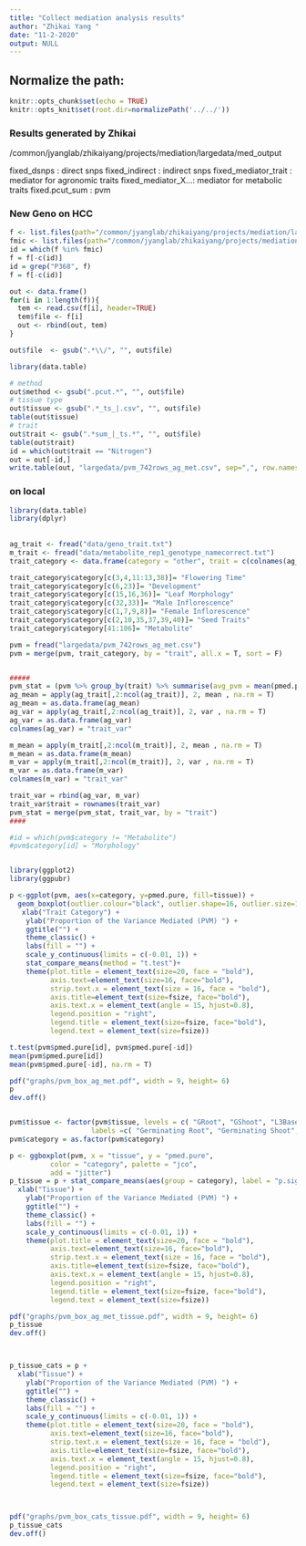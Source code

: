 ```yaml
---
title: "Collect mediation analysis results"
author: "Zhikai Yang "
date: "11-2-2020"
output: NULL
---
```



## Normalize the path:

```r
knitr::opts_chunk$set(echo = TRUE) 
knitr::opts_knit$set(root.dir=normalizePath('../../')) 
```

### Results generated by Zhikai

/common/jyanglab/zhikaiyang/projects/mediation/largedata/med_output

fixed_dsnps : direct snps
fixed_indirect : indirect snps
fixed_mediator_trait : mediator for agronomic traits
fixed_mediator_X...: mediator for metabolic traits
fixed.pcut_sum : pvm


### New Geno on HCC

```r

f <- list.files(path="/common/jyanglab/zhikaiyang/projects/mediation/largedata/med_output/", pattern="pcut_sum_", full.names = T)
fmic <- list.files(path="/common/jyanglab/zhikaiyang/projects/mediation/largedata/med_output/", pattern="pcut_sum_T[[0-9]", full.names = T)
id = which(f %in% fmic)
f = f[-c(id)]
id = grep("P368", f)
f = f[-c(id)]

out <- data.frame()
for(i in 1:length(f)){
  tem <- read.csv(f[i], header=TRUE)
  tem$file <- f[i]
  out <- rbind(out, tem)
}

out$file  <- gsub(".*\\/", "", out$file)

library(data.table)

# method
out$method <- gsub(".pcut.*", "", out$file)
# tissue type
out$tissue <- gsub(".*_ts_|.csv", "", out$file)
table(out$tissue)
# trait
out$trait <- gsub(".*sum_|_ts.*", "", out$file)
table(out$trait)
id = which(out$trait == "Nitrogen")
out = out[-id,]
write.table(out, "largedata/pvm_742rows_ag_met.csv", sep=",", row.names=FALSE, quote=FALSE)
```


### on local

```r
library(data.table)
library(dplyr)
  
  
ag_trait <- fread("data/geno_trait.txt")
m_trait <- fread("data/metabolite_rep1_genotype_namecorrect.txt")
trait_category <- data.frame(category = "other", trait = c(colnames(ag_trait)[-1], colnames(m_trait)[-1]))

trait_category$category[c(3,4,11:13,38)]= "Flowering Time"
trait_category$category[c(6,23)]= "Development"
trait_category$category[c(15,16,36)]= "Leaf Morphology"
trait_category$category[c(32,33)]= "Male Inflorescence"
trait_category$category[c(1,7,9,8)]= "Female Inflorescence"
trait_category$category[c(2,10,35,37,39,40)]= "Seed Traits"
trait_category$category[41:106]= "Metabolite"

pvm = fread("largedata/pvm_742rows_ag_met.csv")
pvm = merge(pvm, trait_category, by = "trait", all.x = T, sort = F)


#####
pvm_stat = (pvm %>% group_by(trait) %>% summarise(avg_pvm = mean(pmed.pure) ,avg_vmed = mean(v.med), min_vmed = min(v.med), max_vmed = max(v.med), num = n()))
ag_mean = apply(ag_trait[,2:ncol(ag_trait)], 2, mean , na.rm = T)
ag_mean = as.data.frame(ag_mean)
ag_var = apply(ag_trait[,2:ncol(ag_trait)], 2, var , na.rm = T)
ag_var = as.data.frame(ag_var)
colnames(ag_var) = "trait_var"

m_mean = apply(m_trait[,2:ncol(m_trait)], 2, mean , na.rm = T)
m_mean = as.data.frame(m_mean)
m_var = apply(m_trait[,2:ncol(m_trait)], 2, var , na.rm = T)
m_var = as.data.frame(m_var)
colnames(m_var) = "trait_var"

trait_var = rbind(ag_var, m_var)
trait_var$trait = rownames(trait_var)
pvm_stat = merge(pvm_stat, trait_var, by = "trait")
####

#id = which(pvm$category != "Metabolite")
#pvm$category[id] = "Morphology"


library(ggplot2)
library(ggpubr)

p <-ggplot(pvm, aes(x=category, y=pmed.pure, fill=tissue)) +
  geom_boxplot(outlier.colour="black", outlier.shape=16, outlier.size=1, notch=FALSE) +
   xlab("Trait Category") +
    ylab("Proportion of the Variance Mediated (PVM) ") +
    ggtitle("") +
    theme_classic() +
    labs(fill = "") +
    scale_y_continuous(limits = c(-0.01, 1)) +
    stat_compare_means(method = "t.test")+
    theme(plot.title = element_text(size=20, face = "bold"), 
          axis.text=element_text(size=16, face="bold"),
          strip.text.x = element_text(size = 16, face = "bold"),
          axis.title=element_text(size=fsize, face="bold"),
          axis.text.x = element_text(angle = 15, hjust=0.8),
          legend.position = "right", 
          legend.title = element_text(size=fsize, face="bold"),
          legend.text = element_text(size=fsize))

t.test(pvm$pmed.pure[id], pvm$pmed.pure[-id])
mean(pvm$pmed.pure[id])
mean(pvm$pmed.pure[-id], na.rm = T)

pdf("graphs/pvm_box_ag_met.pdf", width = 9, height= 6)
p
dev.off()


pvm$tissue <- factor(pvm$tissue, levels = c( "GRoot", "GShoot", "L3Base", "L3Tip", "LMAD", "LMAN","Kern"),
                    labels =c( "Germinating Root", "Germinating Shoot", "Leaf 3 base", "Leaf 3 tip", "Adult leaf during the day", "Adult leaf at night","Kernels after pollination"))
pvm$category = as.factor(pvm$category)

p <- ggboxplot(pvm, x = "tissue", y = "pmed.pure",
          color = "category", palette = "jco",
          add = "jitter")
p_tissue = p + stat_compare_means(aes(group = category), label = "p.signif")+
  xlab("Tissue") +
    ylab("Proportion of the Variance Mediated (PVM) ") +
    ggtitle("") +
    theme_classic() +
    labs(fill = "") +
    scale_y_continuous(limits = c(-0.01, 1)) +
    theme(plot.title = element_text(size=20, face = "bold"), 
          axis.text=element_text(size=16, face="bold"),
          strip.text.x = element_text(size = 16, face = "bold"),
          axis.title=element_text(size=fsize, face="bold"),
          axis.text.x = element_text(angle = 15, hjust=0.8),
          legend.position = "right", 
          legend.title = element_text(size=fsize, face="bold"),
          legend.text = element_text(size=fsize))

pdf("graphs/pvm_box_ag_met_tissue.pdf", width = 9, height= 6)
p_tissue
dev.off()



p_tissue_cats = p +
  xlab("Tissue") +
    ylab("Proportion of the Variance Mediated (PVM) ") +
    ggtitle("") +
    theme_classic() +
    labs(fill = "") +
    scale_y_continuous(limits = c(-0.01, 1)) +
    theme(plot.title = element_text(size=20, face = "bold"), 
          axis.text=element_text(size=16, face="bold"),
          strip.text.x = element_text(size = 16, face = "bold"),
          axis.title=element_text(size=fsize, face="bold"),
          axis.text.x = element_text(angle = 15, hjust=0.8),
          legend.position = "right", 
          legend.title = element_text(size=fsize, face="bold"),
          legend.text = element_text(size=fsize))



pdf("graphs/pvm_box_cats_tissue.pdf", width = 9, height= 6)
p_tissue_cats
dev.off()



```
